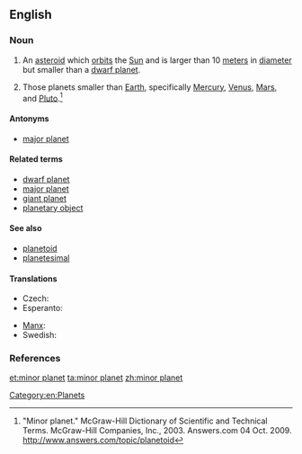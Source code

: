 ==English==
{{wikipedia}}

===Noun===
{{en-noun|sg=[[minor]] [[planet]]}}

# {{astronomy}} An [[asteroid]] which [[orbit]]s the [[Sun]] and is larger than 10 [[meter]]s in [[diameter]] but smaller than a [[dwarf planet]].
# {{astronomy}} Those planets smaller than [[Earth]], specifically [[Mercury]], [[Venus]], [[Mars]], and [[Pluto]].<ref>"Minor planet." McGraw-Hill Dictionary of Scientific and Technical Terms. McGraw-Hill Companies, Inc., 2003. Answers.com 04 Oct. 2009. http://www.answers.com/topic/planetoid</ref> {{gloss|in the Solar System}}

====Antonyms====
* {{sense|smaller than Earth}} [[major planet]] {{gloss|larger than Earth (in the Solar System)}}

====Related terms====
* [[dwarf planet]]
* [[major planet]]
* [[giant planet]]
* [[planetary object]]

====See also====
* [[planetoid]]
* [[planetesimal]]

====Translations====
{{trans-top|celestial body}}
* Czech: {{t-|cs|planetka|f}}
* Esperanto: {{t-|eo|planedeto}}
{{trans-mid}}
* [[Manx]]: {{t-|gv|mynphlanaid|m}}
* Swedish: {{t-|sv|småplanet|c}}
{{trans-bottom}}

===References===
<references/>

[[Category:en:Planets]]

[[et:minor planet]]
[[ta:minor planet]]
[[zh:minor planet]]